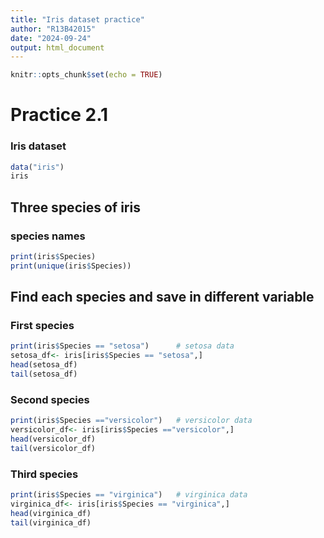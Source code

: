 ```yaml
---
title: "Iris dataset practice"
author: "R13B42015"
date: "2024-09-24"
output: html_document
---
```


```r
knitr::opts_chunk$set(echo = TRUE)
```

# Practice 2.1
### Iris dataset
```r
data("iris")
iris
```


## Three species of iris

### species names
```r
print(iris$Species)
print(unique(iris$Species))
```
## Find each species and save in different variable

### First species
```r
print(iris$Species == "setosa")      # setosa data
setosa_df<- iris[iris$Species == "setosa",]
head(setosa_df)
tail(setosa_df)
```

### Second species
```r
print(iris$Species =="versicolor")   # versicolor data
versicolor_df<- iris[iris$Species =="versicolor",]
head(versicolor_df)
tail(versicolor_df)
```

### Third species
```r
print(iris$Species == "virginica")   # virginica data
virginica_df<- iris[iris$Species == "virginica",]
head(virginica_df)
tail(virginica_df)
```

